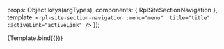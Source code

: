 
<Meta title="Organisms/SiteSectionNavigation" />

  props: Object.keys(argTypes),
  components: { RplSiteSectionNavigation },
  template: `<rpl-site-section-navigation :menu="menu" :title="title" :activeLink="activeLink" />`
});

<Canvas>
  <Story
    name="SiteSectionNavigation"
    height= "150px"
    args={{
      title: 'Branch name goes here',
      menu: [
        {
          text: 'Your services',
          url: '#',
          children: [
            { text: 'Sub child A', url: '#' },
            {
              text: 'Sub child B - With level 3',
              url: '#',
              children: [
                {
                  text: 'Sub child I',
                  url: '#',
                  children: [
                    { text: 'Level 3 child I', url: '#' },
                    { text: 'Level 3 child II', url: '#' },
                    { text: 'Level 3 child III', url: '#' }
                  ]
                },
                { text: 'Sub child II', url: '#' },
                { text: 'Sub child III', url: '#' }
              ]
            },
            {
              text: 'Test Path 2',
              url: '#',
              children: [
                { text: 'Sub child IV', url: '#' },
                {
                  text: 'Test Path 3',
                  url: '#',
                  children: [
                    { text: 'Sub child X', url: '/active-link' },
                    { text: 'Sub child Y', url: '#' },
                    { text: 'Sub child Z', url: '#' }
                  ]
                },
                { text: 'Sub child VI', url: '#' },
                { text: 'Sub child VII', url: '#' },
                { text: 'Sub child VIII', url: '#' },
                { text: 'Sub child IX', url: '#' },
                { text: 'Sub child X', url: '#' },
                { text: 'Sub child XI', url: '#' },
                { text: 'Sub child XII', url: '#' },
                { text: 'Sub child XIII', url: '#' },
                { text: 'Sub child IV', url: '#' },
                { text: 'Sub child V', url: '#' },
                { text: 'Sub child VI', url: '#' },
                { text: 'Sub child VII', url: '#' },
                { text: 'Sub child VIII', url: '#' },
                { text: 'Sub child IX', url: '#' },
                { text: 'Sub child X', url: '#' },
                { text: 'Sub child XI', url: '#' },
                { text: 'Sub child XII', url: '#' },
                { text: 'Sub child XIII', url: '#' },
                { text: 'Sub child IV', url: '#' },
                { text: 'Sub child V', url: '#' },
                { text: 'Sub child VI', url: '#' },
                { text: 'Sub child VII', url: '#' },
                { text: 'Sub child VIII', url: '#' },
                { text: 'Sub child IX', url: '#' },
                { text: 'Sub child X', url: '#' },
                { text: 'Sub child XI', url: '#' },
                { text: 'Sub child XII', url: '#' },
                { text: 'Sub child Last', url: '#' }
              ]
            }
          ]
        },
        { text: 'About VIC Government', url: '#' },
        {
          text: 'News',
          url: '#',
          children: [
            {
              text: 'Sub child 2',
              url: '#',
              children: [
                { text: 'Sub child 3', url: '#' },
                { text: 'Sub child 4', url: '#' },
                { text: 'Sub child 5', url: '#' }
              ]
            }
          ]
        },
        {
          text: 'Events',
          url: '#',
          children: [
            { text: 'Sub child 3', url: '#' },
            { text: 'Sub child 4', url: '#' },
            { text: 'Sub child 5', url: '#' }
          ]
        },
        { text: 'Connect with us', url: '#' }
      ],
      activeLink: '/active-link'
    }}
  >
    {Template.bind({})}
  </Story>
</Canvas>

<ArgsTable of={RplSiteSectionNavigation} />
